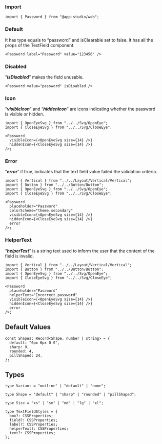 ### **Import**

```tsx
import { Password } from "@app-studio/web";
```

### **Default**

It has type equals to “password” and isClearable set to false. It has all the props of the TextField component.

```tsx
<Password label="Password" value="123456" />
```

### **Disabled**

“**_isDisabled_**” makes the field unusable.

```tsx
<Password value="password" isDisabled />
```

### **Icon**

“**_visibleIcon_**” and “**_hiddenIcon_**” are icons indicating whether the password is visible or hidden.

```tsx
import { OpenEyeSvg } from "../../Svg/OpenEye";
import { CloseEyeSvg } from "../../Svg/CloseEye";

<Password
  visibleIcon={<OpenEyeSvg size={14} />}
  hiddenIcon={<CloseEyeSvg size={14} />}
/>;
```

### **Error**

“**_error_**” if true, indicates that the text field value failed the validation criteria.

```tsx
import { Vertical } from "../../Layout/Vertical/Vertical";
import { Button } from "../../Button/Button";
import { OpenEyeSvg } from "../../Svg/OpenEye";
import { CloseEyeSvg } from "../../Svg/CloseEye";

<Password
  placeholder="Password"
  colorScheme="theme.secondary"
  visibleIcon={<OpenEyeSvg size={14} />}
  hiddenIcon={<CloseEyeSvg size={14} />}
  error
/>;
```

### **HelperText**

“**_helperText_**” is a string text used to inform the user that the content of the field is invalid.

```tsx
import { Vertical } from "../../Layout/Vertical/Vertical";
import { Button } from "../../Button/Button";
import { OpenEyeSvg } from "../../Svg/OpenEye";
import { CloseEyeSvg } from "../../Svg/CloseEye";

<Password
  placeholder="Password"
  helperText="Incorrect password"
  visibleIcon={<OpenEyeSvg size={14} />}
  hiddenIcon={<CloseEyeSvg size={14} />}
  error
/>;
```

## **Default Values**

```tsx
const Shapes: Record<Shape, number | string> = {
  default: "6px 6px 0 0",
  sharp: 0,
  rounded: 4,
  pillShaped: 24,
};
```

## Types

```tsx
type Variant = "outline" | "default" | "none";
```

```tsx
type Shape = "default" | "sharp" | "rounded" | "pillShaped";
```

```tsx
type Size = "xs" | "sm" | "md" | "lg" | "xl";
```

```tsx
type TextFieldStyles = {
  box?: CSSProperties;
  field?: CSSProperties;
  label?: CSSProperties;
  helperText?: CSSProperties;
  text?: CSSProperties;
};
```
